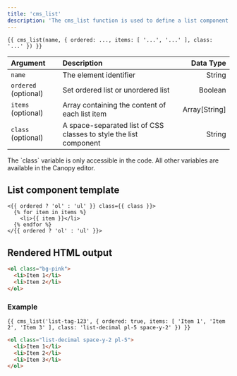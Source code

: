 ```yaml
---
title: 'cms_list'
description: 'The cms_list function is used to define a list component which can be edited on the Canopy editor.'
---
```


```canvas
{{ cms_list(name, { ordered: ..., items: [ '...', '...' ], class: '...' }) }}
```

| Argument             | Description                                                       |     Data Type |
| :------------------- | :---------------------------------------------------------------- | ------------: |
| `name`               | The element identifier                                            |        String |
| `ordered` (optional) | Set ordered list or unordered list                                |       Boolean |
| `items` (optional)   | Array containing the content of each list item                    | Array[String] |
| `class` (optional)   | A space-separated list of CSS classes to style the list component |        String |

<Callout>
The `class` variable is only accessible in the code. All other variables are available in the Canopy editor.
</Callout>

## List component template

```canvas
<{{ ordered ? 'ol' : 'ul' }} class={{ class }}>
  {% for item in items %}
    <li>{{ item }}</li>
  {% endfor %}
</{{ ordered ? 'ol' : 'ul' }}>
```

## Rendered HTML output

```html
<ol class="bg-pink">
  <li>Item 1</li>
  <li>Item 2</li>
</ol>
```

### Example

```canvas tab="Input" title="index.html"
{{ cms_list('list-tag-123', { ordered: true, items: [ 'Item 1', 'Item 2', 'Item 3' ], class: 'list-decimal pl-5 space-y-2' }) }}
```

```html tab="Output"
<ol class="list-decimal space-y-2 pl-5">
  <li>Item 1</li>
  <li>Item 2</li>
  <li>Item 3</li>
</ol>
```
